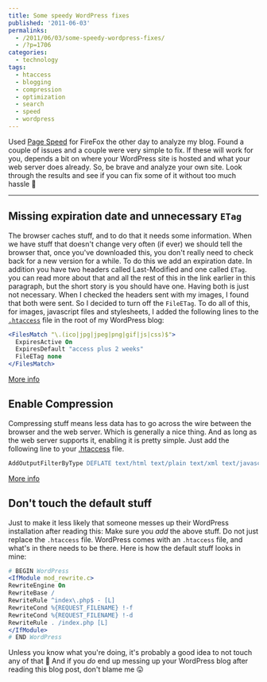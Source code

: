 ---
title: Some speedy WordPress fixes
published: '2011-06-03'
permalinks:
  - /2011/06/03/some-speedy-wordpress-fixes/
  - /?p=1706
categories:
  - technology
tags:
  - htaccess
  - blogging
  - compression
  - optimization
  - search
  - speed
  - wordpress
---

Used <a href="http://code.google.com/speed/page-speed/docs/using_firefox.html">Page Speed</a> for FireFox the other day to analyze my blog. Found a couple of issues and a couple were very simple to fix. If these will work for you, depends a bit on where your WordPress site is hosted and what your web server does already. So, be brave and analyze your own site. Look through the results and see if you can fix some of it without too much hassle 🙂

<hr className="fix" />

## Missing expiration date and unnecessary `ETag`

The browser caches stuff, and to do that it needs some information. When we have stuff that doesn't change very often (if ever) we should tell the browser that, once you've downloaded this, you don't really need to check back for a new version for a while. To do this we add an expiration date. In addition you have two headers called Last-Modified and one called `ETag`. you can read more about that and all the rest of this in the link earlier in this paragraph, but the short story is you should have one. Having both is just not necessary. When I checked the headers sent with my images, I found that both were sent. So I decided to turn off the `FileETag`. To do all of this, for images, javascript files and stylesheets, I added the following lines to the <a href="http://en.wikipedia.org/wiki/.htaccess">`.htaccess`</a> file in the root of my WordPress blog:

```apache
<FilesMatch "\.(ico|jpg|jpeg|png|gif|js|css)$">
  ExpiresActive On
  ExpiresDefault "access plus 2 weeks"
  FileETag none
</FilesMatch>
```

<a href="http://code.google.com/speed/page-speed/docs/caching.html#LeverageBrowserCaching">
  More info
</a>

## Enable Compression

Compressing stuff means less data has to go across the wire between the browser and the web server. Which is generally a nice thing. And as long as the web server supports it, enabling it is pretty simple. Just add the following line to your <a href="http://en.wikipedia.org/wiki/.htaccess">.htaccess</a> file.

```apache
AddOutputFilterByType DEFLATE text/html text/plain text/xml text/javascript text/css application/javascript
```

<a href="http://code.google.com/speed/page-speed/docs/payload.html#GzipCompression">
  More info
</a>

## Don't touch the default stuff

Just to make it less likely that someone messes up their WordPress installation after reading this: Make sure you <em>add</em> the above stuff. Do not just replace the `.htaccess` file. WordPress comes with an `.htaccess` file, and what's in there needs to be there. Here is how the default stuff looks in mine:

```apache
# BEGIN WordPress
<IfModule mod_rewrite.c>
RewriteEngine On
RewriteBase /
RewriteRule ^index\.php$ - [L]
RewriteCond %{REQUEST_FILENAME} !-f
RewriteCond %{REQUEST_FILENAME} !-d
RewriteRule . /index.php [L]
</IfModule>
# END WordPress
```

Unless you know what you're doing, it's probably a good idea to not touch any of that 🙂 And if you <em>do</em> end up messing up your WordPress blog after reading this blog post, don't blame me 😛

